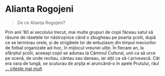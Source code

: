 # Alianta Rogojeni

> De ce Alianța Rogojeni?

Prin anii ’80 ai secolului trecut, mai multe grupuri de copii făceau satul să răsune de râsetele
lor năstrușnice când o zbugheau pe poarta școlii, după ce se terminau orele, și de strigătele lor de
entuziasm din timpul meciurilor de fotbal organizate ad-hoc, în mijlocul vreunei ulițe. În fiecare
an, la sfârșitul școlii, aceeași copii se adunau la Căminul Cultural, unii ca să urce pe scenă, de
unde recitau, cântau sau dansau, iar alții ca să-i privească. Cât era vara de lungă, se scuturau de
arșița ei aruncând-o în apele Prutului, râul [... citeste mai mult](/intro)